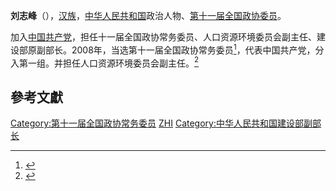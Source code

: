 '''刘志峰'''（{{bd|1946年||}}），[[汉族|汉族]]，[[中华人民共和国|中华人民共和国]]政治人物、[[第十一届全国政协委员|第十一届全国政协委员]]。

加入[[中国共产党|中国共产党]]，担任十一届全国政协常务委员、人口资源环境委员会副主任、建设部原副部长。2008年，当选第十一届全国政协常务委员<ref>{{cite news|title=第十一届全国政协委员名单|url=http://www.indaa.com.cn/zt/2009qglh/zxzs/200903/t20090303_127573.html|accessdate=2013-04-09|newspaper=新华社北京1月25日电 中国人民政治协商会议第十一届全国委员会委员名单(共2237人，2008年1月25日政协第十届全国委员会常务委员会第二十次会议通过)|date=2008年1月25日|deadurl=yes|archiveurl=https://web.archive.org/web/20130928014403/http://www.indaa.com.cn/zt/2009qglh/zxzs/200903/t20090303_127573.html|archivedate=2013年9月28日}}</ref>，代表中国共产党，分入第一组。并担任人口资源环境委员会副主任。<ref>{{cite news|title=全国政协信息-刘志峰|url=http://www.cppcc.gov.cn/CMS/wylibary/showJcwyxtInfoWylibary.action?tabJcwyxt.guid=11W0000300&wytype=wjwy|accessdate=2013-04-11|newspaper=全国政协委员会|archive-date=2016-03-04|archive-url=https://web.archive.org/web/20160304223253/http://www.cppcc.gov.cn/CMS/wylibary/showJcwyxtInfoWylibary.action?tabJcwyxt.guid=11W0000300&wytype=wjwy|dead-url=no}}</ref>

==參考文獻==
{{reflist}}
{{中国政治人物小作品}}

[[Category:第十一届全国政协常务委员|Category:第十一届全国政协常务委员]]
[[Category:刘姓|ZHI]]
[[Category:中华人民共和国建设部副部长|Category:中华人民共和国建设部副部长]]